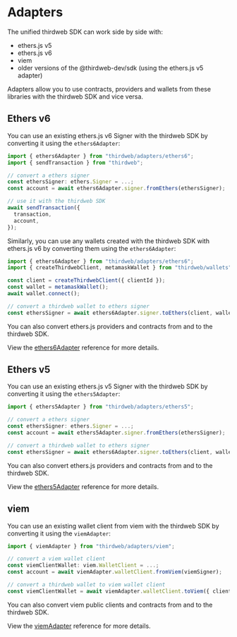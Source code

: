# Adapters

The unified thirdweb SDK can work side by side with:

- ethers.js v5
- ethers.js v6
- viem
- older versions of the @thirdweb-dev/sdk (using the ethers.js v5 adapter)

Adapters allow you to use contracts, providers and wallets from these libraries with the thirdweb SDK and vice versa.

## Ethers v6

You can use an existing ethers.js v6 Signer with the thirdweb SDK by converting it using the `ethers6Adapter`:

```ts
import { ethers6Adapter } from "thirdweb/adapters/ethers6";
import { sendTransaction } from "thirdweb";

// convert a ethers signer
const ethersSigner: ethers.Signer = ...;
const account = await ethers6Adapter.signer.fromEthers(ethersSigner);

// use it with the thirdweb SDK
await sendTransaction({
  transaction,
  account,
});
```

Similarly, you can use any wallets created with the thirdweb SDK with ethers.js v6 by converting them using the `ethers6Adapter`:

```ts
import { ethers6Adapter } from "thirdweb/adapters/ethers6";
import { createThirdwebClient, metamaskWallet } from "thirdweb/wallets";

const client = createThirdwebClient({ clientId });
const wallet = metamaskWallet();
await wallet.connect();

// convert a thirdweb wallet to ethers signer
const ethersSigner = await ethers6Adapter.signer.toEthers(client, wallet);
```

You can also convert ethers.js providers and contracts from and to the thirdweb SDK.

View the [ethers6Adapter](/references/typescript/v5/ethers6Adapter) reference for more details.

## Ethers v5

You can use an existing ethers.js v5 Signer with the thirdweb SDK by converting it using the `ethers5Adapter`:

```ts
import { ethers5Adapter } from "thirdweb/adapters/ethers5";

// convert a ethers signer
const ethersSigner: ethers.Signer = ...;
const account = await ethers5Adapter.signer.fromEthers(ethersSigner);

// convert a thirdweb wallet to ethers signer
const ethersSigner = await ethers6Adapter.signer.toEthers(client, wallet);
```

You can also convert ethers.js providers and contracts from and to the thirdweb SDK.

View the [ethers5Adapter](/references/typescript/v5/ethers5Adapter) reference for more details.

## viem

You can use an existing wallet client from viem with the thirdweb SDK by converting it using the `viemAdapter`:

```ts
import { viemAdapter } from "thirdweb/adapters/viem";

// convert a viem wallet client
const viemClientWallet: viem.WalletClient = ...;
const account = await viemAdapter.walletClient.fromViem(viemSigner);

// convert a thirdweb wallet to viem wallet client
const viemClientWallet = await viemAdapter.walletClient.toViem({ client, chain, wallet });
```

You can also convert viem public clients and contracts from and to the thirdweb SDK.

View the [viemAdapter](/references/typescript/v5/viemAdapter) reference for more details.
